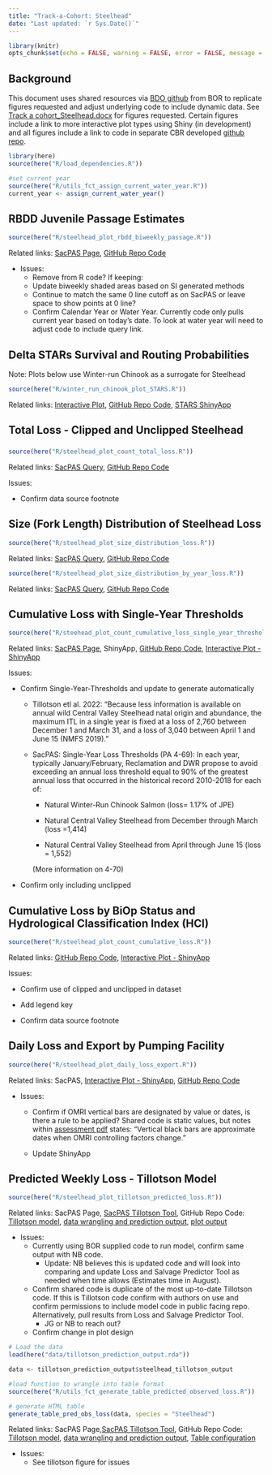 ```yaml
---
title: "Track-a-Cohort: Steelhead"
date: "Last updated: `r Sys.Date()`"
---
```


```r
library(knitr)
opts_chunk$set(echo = FALSE, warning = FALSE, error = FALSE, message = FALSE)
```

## Background

This document uses shared resources via [BDO github](https://github.com/BDO-Science/track-a-cohort){target="_blank"} from BOR to replicate figures requested and adjust underlying code to include dynamic data. See [Track a cohort_Steelhead.docx](https://github.com/BDO-Science/track-a-cohort/blob/main/SH_Cohort/Track%20a%20Cohort_Steelhead.docx){target="_blank"} for figures requested. Certain figures include a link to more interactive plot types using Shiny (in development) and all figures include a link to code in separate CBR developed [github repo](https://github.com/caitobrien/TAC){target="_blank"}.

```r
library(here)
source(here("R/load_dependencies.R"))

#set current year
source(here("R/utils_fct_assign_current_water_year.R"))
current_year <- assign_current_water_year()
```

## RBDD Juvenile Passage Estimates

```r
source(here("R/steelhead_plot_rbdd_biweekly_passage.R"))
```

Related links: [SacPAS Page](https://www.cbr.washington.edu/sacramento/tmp/redbluffdaily_1714603318_94.html){target="_blank"}, [GitHub Repo Code](https://github.com/caitobrien/TAC/blob/main/R/winter_run_chinook_plot_annual_jpe.R){target="_blank"}

-   Issues:
    -   Remove from R code? If keeping:
    -   Update biweekly shaded areas based on SI generated methods
    -   Continue to match the same 0 line cutoff as on SacPAS or leave space to show points at 0 line?
    -   Confirm Calendar Year or Water Year. Currently code only pulls current year based on today's date. To look at water year will need to adjust code to include query link.

## Delta STARs Survival and Routing Probabilities

Note: Plots below use Winter-run Chinook as a surrogate for Steelhead

```r
source(here("R/winter_run_chinook_plot_STARS.R"))
```

Related links: [Interactive Plot](https://csobrien.shinyapps.io/WRChinookSTARS/){target="_blank"}, [GitHub Repo Code](https://github.com/caitobrien/TAC/blob/main/R/winter_run_chinook_plot_STARS.R){target="_blank"}, [STARS ShinyApp](https://www.cbr.washington.edu/shiny/STARS/){target="_blank"}

## Total Loss - Clipped and Unclipped Steelhead

### 

```r
source(here("R/steelhead_plot_count_total_loss.R"))
```

Related links: [SacPAS Query](https://www.cbr.washington.edu:2024/sacramento/data/query_loss_detail.html){target="_blank"}, [GitHub Repo Code](https://github.com/caitobrien/TAC/blob/main/R/steelhead_plot_count_total_loss.R){target="_blank"}

Issues:

-   Confirm data source footnote

## Size (Fork Length) Distribution of Steelhead Loss

```r
source(here("R/steelhead_plot_size_distribution_loss.R"))
```

Related links: [SacPAS Query](https://www.cbr.washington.edu:2024/sacramento/data/query_loss_detail.html){target="_blank"}, [GitHub Repo Code](https://github.com/caitobrien/TAC/blob/main/R/steelhead_plot_size_distribution_loss.R){target="_blank"}

```r
source(here("R/steelhead_plot_size_distribution_by_year_loss.R"))
```

Related links: [SacPAS Query](https://www.cbr.washington.edu:2024/sacramento/data/query_loss_detail.html){target="_blank"}, [GitHub Repo Code](https://github.com/caitobrien/TAC/blob/main/R/steelhead_plot_size_distribution_by_year_loss.R){target="_blank"}

## Cumulative Loss with Single-Year Thresholds

```r
source(here("R/steehead_plot_count_cumulative_loss_single_year_thresholds.R"))
```

Related links: [SacPAS Page](https://www.cbr.washington.edu/sacramento/workgroups/salmon_monitoring.html#loss:~:text=Chinook%20Salmon%20Loss-,Natural%20Central%20Valley%20Steelhead,-Daily%20Loss%20Table){target="_blank"}, ShinyApp, [GitHub Repo Code](https://github.com/caitobrien/TAC/blob/main/R/steehead_plot_count_cumulative_loss_single_year_thresholds.R){target="_blank"}, [Interactive Plot - ShinyApp](https://csobrien.shinyapps.io/CumulativeLossSingleYearThreshold/){target="\"_blank"}

Issues:

-   Confirm Single-Year-Thresholds and update to generate automatically
    -   Tillotson etl al. 2022: "Because less information is available on annual wild Central Valley Steelhead natal origin and abundance, the maximum ITL in a single year is fixed at a loss of 2,760 between December 1 and March 31, and a loss of 3,040 between April 1 and June 15 (NMFS 2019). "

    -   SacPAS: Single-Year Loss Thresholds (PA 4-69): In each year, typically January/February, Reclamation and DWR propose to avoid exceeding an annual loss threshold equal to 90% of the greatest annual loss that occurred in the historical record 2010-2018 for each of:

        -   Natural Winter-Run Chinook Salmon (loss= 1.17% of JPE)

        -   Natural Central Valley Steelhead from December through March (loss =1,414)

        -   Natural Central Valley Steelhead from April through June 15 (loss = 1,552)

        (More information on 4-70)
-   Confirm only including unclipped

## Cumulative Loss by BiOp Status and Hydrological Classification Index (HCI)

```r
source(here("R/steelhead_plot_count_cumulative_loss.R"))
```

Related links: [GitHub Repo Code](https://github.com/caitobrien/TAC/blob/main/R/steelhead_plot_count_cumulative_loss.R){target="_blank"}, [Interactive Plot - ShinyApp](https://csobrien.shinyapps.io/CumulativeLoss/){target="\"_blank"}

Issues:

-   Confirm use of clipped and unclipped in dataset

-   Add legend key

-   Confirm data source footnote

## Daily Loss and Export by Pumping Facility

```r
source(here("R/steelhead_plot_daily_loss_export.R"))
```

Related links: SacPAS, [Interactive Plot - ShinyApp](https://csobrien.shinyapps.io/DailyLossExports/){target="_blank"}, [GitHub Repo Code](https://github.com/caitobrien/TAC/blob/main/R/steelhead_plot_daily_loss_export.R){target="_blank"}

-   Issues:
    -   Confirm if OMRI vertical bars are designated by value or dates, is there a rule to be applied? Shared code is static values, but notes within [assessment pdf](chrome-extension://efaidnbmnnnibpcajpcglclefindmkaj/https://www.usbr.gov/mp/bdo/docs/20240528-proposed-action-assessment.pdf) states: "Vertical black bars are approximate dates when OMRI controlling factors change."

    -   Update ShinyApp

## Predicted Weekly Loss - Tillotson Model

```r
source(here("R/steelhead_plot_tillotson_predicted_loss.R"))
```

Related links: SacPAS Page, [SacPAS Tillotson Tool](https://www.cbr.washington.edu/sacramento/lossandsalvage/){target="_blank"}, GitHub Repo Code: [Tillotson model](https://github.com/caitobrien/TAC/blob/main/data-raw/Steelhead_Model_Setup.R){target="_blank"}, [data wrangling and prediction output](https://github.com/caitobrien/TAC/blob/main/data-raw/utils_fct_predict_tillotson_model.R){target="_black"}, [plot output](https://github.com/caitobrien/TAC/blob/main/R/steelhead_plot_tillotson_predicted_loss.R){target="_blank"}

-   Issues:
    -   Currently using BOR supplied code to run model, confirm same output with NB code.
        -   Update: NB believes this is updated code and will look into comparing and update Loss and Salvage Predictor Tool as needed when time allows (Estimates time in August).
    -   Confirm shared code is duplicate of the most up-to-date Tillotson code. If this is Tillotson code confirm with authors on use and confirm permissions to include model code in public facing repo. Alternatively, pull results from Loss and Salvage Predictor Tool.
        -   JG or NB to reach out?
    -   Confirm change in plot design

```r
# Load the data
load(here("data/tillotson_prediction_output.rda"))

data <- tillotson_prediction_output$steelhead_tillotson_output

#load function to wrangle into table format
source(here("R/utils_fct_generate_table_predicted_observed_loss.R"))

# generate HTML table
generate_table_pred_obs_loss(data, species = "Steelhead")

```

Related links: SacPAS Page,[SacPAS Tillotson Tool](https://www.cbr.washington.edu/sacramento/lossandsalvage/){target="_blank"}, GitHub Repo Code: [Tillotson model](https://github.com/caitobrien/TAC/blob/main/data-raw/Steelhead_Model_Setup.R){target="_blank"}, [data wrangling and prediction output](https://github.com/caitobrien/TAC/blob/main/data-raw/utils_fct_predict_tillotson_model.R){target="_black"}, [Table configuration](https://github.com/caitobrien/TAC/blob/main/R/utils_fct_generate_table_predicted_observed_loss.R){target="_blank"}

-   Issues:
    -   See tillotson figure for issues
